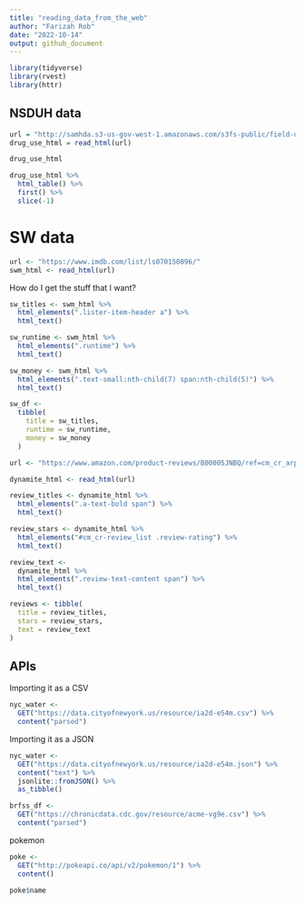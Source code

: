 ```yaml
---
title: "reading_data_from_the_web"
author: "Farizah Rob"
date: "2022-10-14"
output: github_document
---
```


```r
library(tidyverse)
library(rvest)
library(httr)
```

## NSDUH data 

```r
url = "http://samhda.s3-us-gov-west-1.amazonaws.com/s3fs-public/field-uploads/2k15StateFiles/NSDUHsaeShortTermCHG2015.htm"
drug_use_html = read_html(url)

drug_use_html
```

```r
drug_use_html %>%
  html_table() %>%
  first() %>%
  slice(-1)
```

# SW data

```r
url <- "https://www.imdb.com/list/ls070150896/"
swm_html <- read_html(url)
```

How do I get the stuff that I want?

```r
sw_titles <- swm_html %>%
  html_elements(".lister-item-header a") %>%
  html_text()

sw_runtime <- swm_html %>%
  html_elements(".runtime") %>%
  html_text()

sw_money <- swm_html %>%
  html_elements(".text-small:nth-child(7) span:nth-child(5)") %>%
  html_text()

sw_df <- 
  tibble(
    title = sw_titles, 
    runtime = sw_runtime, 
    money = sw_money
  )
```

```r
url <- "https://www.amazon.com/product-reviews/B00005JNBQ/ref=cm_cr_arp_d_viewopt_rvwer?ie=UTF8&reviewerType=avp_only_reviews&sortBy=recent&pageNumber=1"

dynamite_html <- read_html(url)

review_titles <- dynamite_html %>%
  html_elements(".a-text-bold span") %>%
  html_text()

review_stars <- dynamite_html %>%
  html_elements("#cm_cr-review_list .review-rating") %>%
  html_text()

review_text <- 
  dynamite_html %>%
  html_elements(".review-text-content span") %>%
  html_text()

reviews <- tibble(
  title = review_titles,
  stars = review_stars,
  text = review_text
)

```

## APIs

Importing it as a CSV

```r
nyc_water <- 
  GET("https://data.cityofnewyork.us/resource/ia2d-e54m.csv") %>% 
  content("parsed")
```

Importing it as a JSON

```r
nyc_water <- 
  GET("https://data.cityofnewyork.us/resource/ia2d-e54m.json") %>% 
  content("text") %>%
  jsonlite::fromJSON() %>%
  as_tibble()
```

```r
brfss_df <- 
  GET("https://chronicdata.cdc.gov/resource/acme-vg9e.csv") %>%
  content("parsed")
```

pokemon

```r
poke <-
  GET("http://pokeapi.co/api/v2/pokemon/1") %>%
  content()

poke$name
```

